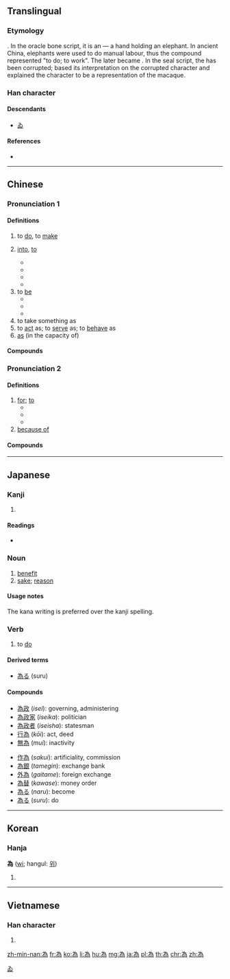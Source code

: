 {{also|爲|为}}
==Translingual==
{{stroke order|type=animate}}
{{Han simplified forms|為|為|为}}

===Etymology===
{{Han etyl}}
{{Han simp|爲|f=爫|t=丶}}. In the oracle bone script, it is an {{Han compound|又|t1=hand|象|t2=elephant|ls=ic}} — a hand holding an elephant. In ancient China, elephants were used to do manual labour, thus the compound represented "to do; to work". The {{m|mul|又}} later became {{m|mul|爪||hand; claw}}. In the seal script, the {{m|mul|象}} has been corrupted; ''{{w|Shuowen Jiezi}}'' based its interpretation on the corrupted character and explained the character to be a representation of the macaque.

===Han character===
{{Han char|rn=86|rad=火|as=05|sn=9|four=20227|canj=IKNF}}

====Descendants====
* [[ゐ]]

====References====
* {{Han ref|kx=0669.101|dkj=18981|hdz=32198.110|uh=70BA|ud=28858|bh=ACB0|bd=44208}}

[[Category:Han characters from which hiragana were derived|ゐ]]

----

==Chinese==
{{zh-forms|s=为|t2=爲}}

===Pronunciation 1===
{{zh-pron
|m=wéi
|ma=y
|c=wai4
|h=pfs=vì
|md=ùi
|mn=ûi
|w=3hhue
|mc=y
|oc=1,1
|cat=v
}}

====Definitions====
{{zh-hanzi}}

# to [[do]], to [[make]]
# {{qualifier|to turn, to transform}} [[into]], [[to]]
#* {{zh-l|分為|to divide into, to split into}}
#* {{zh-usex|那 兩 個 組織 已 合併 '''為{wéi}''' 一 個 組織。|Those two organizations have been amalgamated '''into''' single one.}}
#* {{zh-usex|它 將{jiāng} 重{chóng}新 結晶 '''為{wéi}''' 原來 的 結構。|It will recrystallize '''into''' the original structure.}}
#* {{zh-usex|他 被 晉升 '''為{wéi}''' 上校。|He was promoted '''to''' colonel.}}
# to [[be]] {{qualifier|equivalent to|equal to}}
#* {{zh-usex|失業率 '''為{wéi}''' @20%。|Unemployment '''is running''' at 20 per cent}}
#* {{zh-usex|它 的 寬度 '''為{wéi}''' 7 米。|it '''is''' 7 metres in width}}
#* {{zh-usex|一 公斤 '''為{wéi}''' 兩 磅。|A kilo '''is''' two pounds.}}
# to take something as
# to [[act]] as; to [[serve]] as; to [[behave]] as
# [[as]] (in the capacity of)

====Compounds====
{{der3
|{{zh-l|為法自弊}}
|{{zh-l|為非作歹}}
|{{zh-l|為害}}
|{{zh-l|為患}}
|{{zh-l|為力}}
|{{zh-l|為難}}
|{{zh-l|為盼}}
|{{zh-l|為期}}
|{{zh-l|為歉}}
|{{zh-l|為人}}
|{{zh-l|為生}}
|{{zh-l|為時}}
|{{zh-l|為首}}
|{{zh-l|為數}}
|{{zh-l|為所欲為}}
|{{zh-l|為伍}}
|{{zh-l|為限}}
|{{zh-l|為由}}
|{{zh-l|為止}}
|{{zh-l|為主}}
|{{zh-l|見義勇為}}
}}

===Pronunciation 2===
{{zh-pron
|m=wèi
|ma=y
|c=wai6
|h=pfs=vi
|md=ôi
|mn=uī
|w=3hhue
|oc=2,2
|cat=prep
}}

====Definitions====
{{zh-hanzi}}

# [[for]]; [[to]]
#* {{zh-usex|我 能 '''為{wèi}''' 你 做 點 什麼 嗎？|What can I do '''for''' you?}}
#* {{zh-usex|我 真 '''為{wèi}''' 你 高興！|I am really happy '''for''' you!}}
#* {{zh-usex|他 '''為{wèi}''' 自己 的 錯誤 道歉。|He gave an apology '''for''' his mistake.}}
# [[because of]]
#: {{zh-usex|你 為 這 生氣 哦。|So that's what you're upset about?}}

====Compounds====
{{der3
|{{zh-l|為此}}
|{{zh-l|為的是}}
|{{zh-l|為…而…}}
|{{zh-l|為國捐軀}}
|{{zh-l|為何}}
|{{zh-l|為虎傅翼}}
|{{zh-l|為虎作倀}}
|{{zh-l|為了}}
|{{zh-l|為民請命}}
|{{zh-l|為人作嫁}}
|{{zh-l|為什麼}}
|{{zh-l|為着}}
|{{zh-l|為嘴傷身}}
|{{zh-l|因為}}
}}

----

==Japanese==

===Kanji===
{{ja-kanji|grade=c|rs=火05|style=s|kyu=爲}}

# {{defn|lang=ja|sort=火05}}

====Readings====
* {{ja-readings|on=[[い]] (''i'')|kun=[[ため]] (''tame''), [[なる]] ([[為る]], ''naru''), [[なす]] ([[為す]], ''nasu''), [[する]] ([[為る]], ''suru''), [[たり]] (''tari''), [[つくる]] ([[為る]], ''tsukuru''), [[なり]] (''nari'')|nanori=[[びい]] (''bii'')}}

===Noun===
{{ja-noun|ため}}

# [[benefit]]
# [[sake]]; [[reason]]

====Usage notes====
The kana writing is preferred over the kanji spelling.

===Verb===
{{ja-verb|す|type=3}}

# to [[do]]

====Derived terms====
* [[為る]] (suru)

====Compounds====
{{der-top}}
{{top2}}
* [[為政]] (''isei''): governing, administering
* [[為政家]] (''iseika''): politician
* [[為政者]] (''iseisha''): statesman
* [[行為]] (''kōi''): act, deed
* [[無為]] (''mui''): inactivity
{{mid2}}
* [[作為]] (''sakui''): artificiality, commission
* [[為銀]] (''tamegin''): exchange bank
* [[外為]] (''gaitame''): foreign exchange
* [[為替]] (''kawase''): money order
* [[為る]] (''naru''): become
* [[為る]] (''suru''): do
{{bottom}}
{{der-bottom}}

----

==Korean==

===Hanja===
{{ko-hanja|hangeul=위}}
'''為''' ([[wi]]; hangul: [[위]])<!--hangul needs to be verified-->

# {{defn|lang=ko|sort=火05}}

----

==Vietnamese==

===Han character===
{{vi-hantu|[[vi]], [[vị]]|rs=火05}}

# {{defn|lang=vi|sort=火05}}

[[zh-min-nan:為]]
[[fr:為]]
[[ko:為]]
[[li:為]]
[[hu:為]]
[[mg:為]]
[[ja:為]]
[[pl:為]]
[[th:為]]
[[chr:為]]
[[zh:為]]